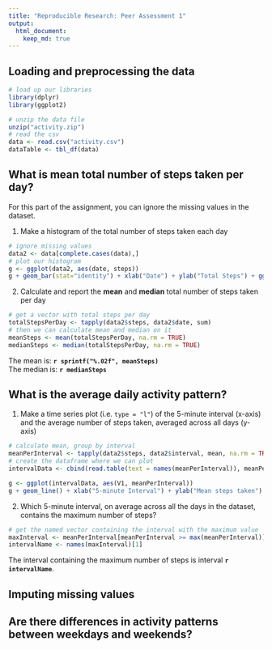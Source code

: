 ```yaml
---
title: "Reproducible Research: Peer Assessment 1"
output: 
  html_document:
    keep_md: true
---
```



## Loading and preprocessing the data
```r
# load up our libraries
library(dplyr)
library(ggplot2)
```

```r
# unzip the data file
unzip("activity.zip")
# read the csv
data <- read.csv("activity.csv")
dataTable <- tbl_df(data)
```

## What is mean total number of steps taken per day?

For this part of the assignment, you can ignore the missing values in
the dataset.

1. Make a histogram of the total number of steps taken each day

```r
# ignore missing values
data2 <- data[complete.cases(data),]
# plot our histogram
g <- ggplot(data2, aes(date, steps))
g + geom_bar(stat="identity") + xlab("Date") + ylab("Total Steps") + ggtitle("Total Steps by Date") + theme(axis.text.x=element_text(angle=90,hjust=1,vjust=0.5))
```

2. Calculate and report the **mean** and **median** total number of steps taken per day

```r
# get a vector with total steps per day
totalStepsPerDay <- tapply(data2$steps, data2$date, sum)
# then we can calculate mean and median on it
meanSteps <- mean(totalStepsPerDay, na.rm = TRUE)
medianSteps <- median(totalStepsPerDay, na.rm = TRUE)
```

The mean is: **`r sprintf("%.02f", meanSteps)`**   
The median is: **`r medianSteps`**


## What is the average daily activity pattern?

1. Make a time series plot (i.e. `type = "l"`) of the 5-minute interval (x-axis) and the average number of steps taken, averaged across all days (y-axis)

```r
# calculate mean, group by interval
meanPerInterval <- tapply(data2$steps, data2$interval, mean, na.rm = TRUE)
# create the dataframe where we can plot
intervalData <- cbind(read.table(text = names(meanPerInterval)), meanPerInterval)

g <- ggplot(intervalData, aes(V1, meanPerInterval))
g + geom_line() + xlab("5-minute Interval") + ylab("Mean steps taken") + ggtitle("Mean Steps Taken per 5-minute Interval")
```

2. Which 5-minute interval, on average across all the days in the dataset, contains the maximum number of steps?

```r
# get the named vector containing the interval with the maximum value
maxInterval <- meanPerInterval[meanPerInterval >= max(meanPerInterval)]
intervalName <- names(maxInterval)[1]
```

The interval containing the maximum number of steps is interval **`r intervalName`**.



## Imputing missing values



## Are there differences in activity patterns between weekdays and weekends?
